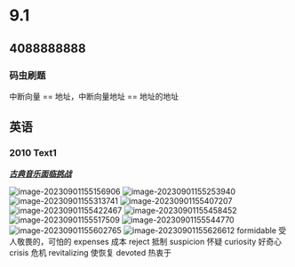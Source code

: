 
# 9.1

> <Hitokoto />

## 4088888888

### 码虫刷题

中断向量 == 地址，中断向量地址 == 地址的地址

## 英语

### 2010 Text1

**<u>*古典音乐面临挑战*</u>**

![image-20230901155156906](https://pic.redhat.team/uPic/image-20230901155156906.png)
![image-20230901155253940](https://pic.redhat.team/uPic/image-20230901155253940.png)
![image-20230901155313741](https://pic.redhat.team/uPic/image-20230901155313741.png)
![image-20230901155407207](https://pic.redhat.team/uPic/image-20230901155407207.png)
![image-20230901155422467](https://pic.redhat.team/uPic/image-20230901155422467.png)
![image-20230901155458452](https://pic.redhat.team/uPic/image-20230901155458452.png)
![image-20230901155517509](https://pic.redhat.team/uPic/image-20230901155517509.png)
![image-20230901155544770](https://pic.redhat.team/uPic/image-20230901155544770.png)
![image-20230901155602765](https://pic.redhat.team/uPic/image-20230901155602765.png)
![image-20230901155626612](https://pic.redhat.team/uPic/image-20230901155626612.png)
formidable 受人敬畏的，可怕的 expenses 成本 reject 抵制 suspicion 怀疑 curiosity 好奇心 crisis 危机 revitalizing 使恢复 devoted 热衷于

